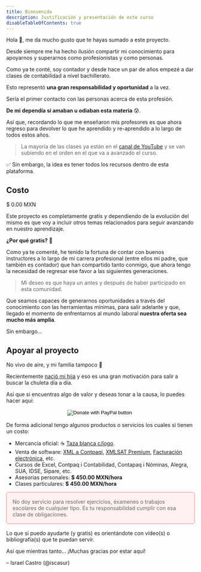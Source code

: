 ```yaml
---
title: Bienvenida
description: Justificación y presentación de este curso
disableTableOfContents: true
---
```

Hola 👋, me da mucho gusto que te hayas sumado a este proyecto.

Desde siempre me ha hecho ilusión compartir mi conocimiento para apoyarnos y superarnos como profesionistas y como personas.

Como ya te conté, soy contador y desde hace un par de años empezé a dar clases de contabilidad a nivel bachillerato.

Esto representó **una gran responsabilidad y oportunidad** a la vez.

Sería el primer contacto con las personas acerca de esta profesión.

**De mi dependía si amaban u odiaban esta materia** 😰.

Así que, recordando lo que me enseñaron mis profesores es que ahora regreso para devolver lo que he aprendido y re-aprendido a lo largo de todos estos años.

> La mayoría de las clases ya están en el [canal de YouTube](https://www.youtube.com/channel/UCOj5WdGAxcUaWuQ9T8aD5Ew) y se van subiendo en el orden en el que va a avanzado el curso.

✅ Sin embargo, la idea es tener todos los recursos dentro de esta plataforma.

## Costo

$ 0.00 MXN

Este proyecto es completamente gratis y dependiendo de la evolución del mismo es que voy a incluir otros temas relacionados para seguir avanzando en nuestro aprendizaje.

**¿Por qué gratis?** 🤔

Como ya te comenté, he tenido la fortuna de contar con buenos instructores a lo largo de mi carrera profesional (entre ellos mi padre, que también es contador) que han compartido tanto conmigo, que ahora tengo la necesidad de regresar ese favor a las siguientes generaciones.

> Mi deseo es que haya un antes y después de haber participado en esta comunidad.

Que seamos capaces de generarnos oportunidades a través del conocimiento con las herramientas mínimas, para salir adelante y que, llegado el momento de enfrentarnos al mundo laboral **nuestra oferta sea mucho más amplia**.

Sin embargo…

## Apoyar al proyecto

No vivo de aire, y mi familia tampoco 🤣

Recientemente [nació mi hija](https://www.instagram.com/p/CLVBWjGJFAL/) y eso es una gran motivación para salir a buscar la chuleta día a día.

Así que si encuentras algo de valor y deseas tonar a la causa, lo puedes hacer aquí: 

<div style="text-align: center;margin-bottom: 1rem;">
<form action="https://www.paypal.com/donate" method="post" target="_top">
<input type="hidden" name="hosted_button_id" value="6TWRY5JCGU8HW" />
<input type="image" src="https://www.paypalobjects.com/es_XC/MX/i/btn/btn_donateCC_LG.gif" border="0" name="submit" title="PayPal - The safer, easier way to pay online!" alt="Donate with PayPal button" />
<img alt="" border="0" src="https://www.paypal.com/es_MX/i/scr/pixel.gif" width="1" height="1" />
</form>
</div>

De forma adicional tengo algunos productos o servicios los cuales si tienen un costo:

- Mercancía oficial: ☕ [Taza blanca c/logo](https://tienda.todoconta.com/producto/taza).
- Venta de software: [XML a Contpaqi](https://todoconta.com/xmlcontpaqi), [XMLSAT Premium](https://todoconta.com/xmlsatpremium), [Facturación electrónica](https://tienda.todoconta.com/producto/facturacion-electronica), etc.
- Cursos de Excel, Contpaq i Contabilidad, Contapaq i Nóminas, Alegra, SUA, IDSE, Sipare, etc.
- Asesorias personales: **$ 450.00 MXN/hora**
- Clases particulares: **$ 450.00 MXN/hora**

<div style="background: #fff1f1; border: 1px solid #ff7674; border-radius: 0.3rem; margin: 0 0 1rem; padding: 1rem; color: #666;">No doy servicio para resolver ejercicios, éxamenes o trabajos escolares de cualquier tipo. Es tu responsabilidad cumplir con esa clase de obligaciones.</div>

Lo que si puedo ayudarte (y gratis) es orientándote con vídeo(s) o bibliografía(s) que te puedan servir.

Así que mientras tanto… ¡Muchas gracias por estar aquí!

– Israel Castro (@iscasur)